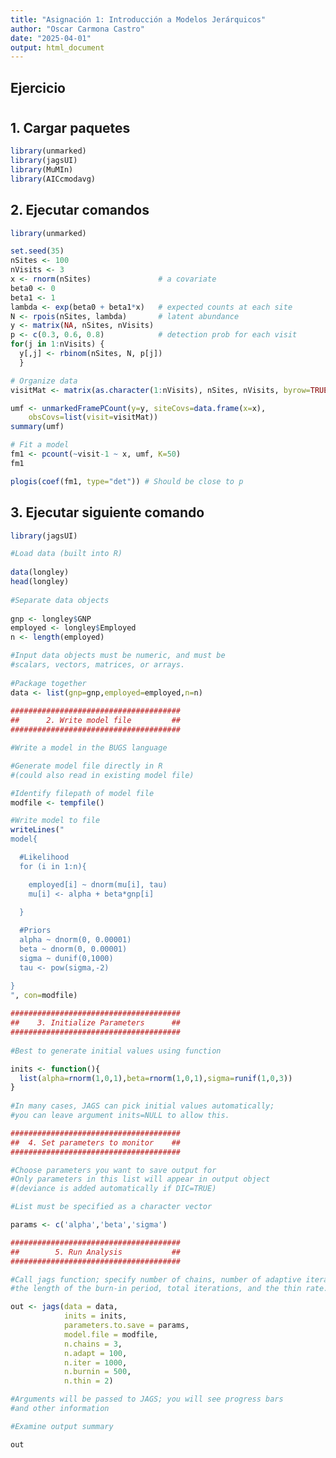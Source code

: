---
title: "Asignación 1: Introducción a Modelos Jerárquicos"
author: "Oscar Carmona Castro"
date: "2025-04-01"
output: html_document
---

## Ejercicio


# { .tabset}
## 1. Cargar paquetes
```{r, message=FALSE, warning=FALSE}
library(unmarked)
library(jagsUI)
library(MuMIn)
library(AICcmodavg)
```


## 2. Ejecutar comandos
```{r}
library(unmarked)

set.seed(35)
nSites <- 100
nVisits <- 3
x <- rnorm(nSites)               # a covariate
beta0 <- 0
beta1 <- 1
lambda <- exp(beta0 + beta1*x)   # expected counts at each site
N <- rpois(nSites, lambda)       # latent abundance
y <- matrix(NA, nSites, nVisits)
p <- c(0.3, 0.6, 0.8)            # detection prob for each visit
for(j in 1:nVisits) {
  y[,j] <- rbinom(nSites, N, p[j])
  }

# Organize data
visitMat <- matrix(as.character(1:nVisits), nSites, nVisits, byrow=TRUE)

umf <- unmarkedFramePCount(y=y, siteCovs=data.frame(x=x),
    obsCovs=list(visit=visitMat))
summary(umf)

# Fit a model
fm1 <- pcount(~visit-1 ~ x, umf, K=50)
fm1
```

```{r}
plogis(coef(fm1, type="det")) # Should be close to p
```

## 3. Ejecutar siguiente comando
```{r}
library(jagsUI)

#Load data (built into R)
  
data(longley)
head(longley)
  
#Separate data objects
  
gnp <- longley$GNP
employed <- longley$Employed
n <- length(employed)

#Input data objects must be numeric, and must be
#scalars, vectors, matrices, or arrays.
  
#Package together
data <- list(gnp=gnp,employed=employed,n=n)
    
######################################
##      2. Write model file         ##
######################################

#Write a model in the BUGS language

#Generate model file directly in R
#(could also read in existing model file)

#Identify filepath of model file
modfile <- tempfile()

#Write model to file
writeLines("
model{

  #Likelihood
  for (i in 1:n){ 

    employed[i] ~ dnorm(mu[i], tau)     
    mu[i] <- alpha + beta*gnp[i]

  }
    
  #Priors
  alpha ~ dnorm(0, 0.00001)
  beta ~ dnorm(0, 0.00001)
  sigma ~ dunif(0,1000)
  tau <- pow(sigma,-2)

}
", con=modfile)
  
######################################
##    3. Initialize Parameters      ##
######################################
  
#Best to generate initial values using function

inits <- function(){  
  list(alpha=rnorm(1,0,1),beta=rnorm(1,0,1),sigma=runif(1,0,3))  
}
  
#In many cases, JAGS can pick initial values automatically;
#you can leave argument inits=NULL to allow this.

######################################
##  4. Set parameters to monitor    ##
######################################

#Choose parameters you want to save output for
#Only parameters in this list will appear in output object
#(deviance is added automatically if DIC=TRUE)

#List must be specified as a character vector

params <- c('alpha','beta','sigma')

######################################
##        5. Run Analysis           ##
######################################

#Call jags function; specify number of chains, number of adaptive iterations,
#the length of the burn-in period, total iterations, and the thin rate.

out <- jags(data = data,
            inits = inits,
            parameters.to.save = params,
            model.file = modfile,
            n.chains = 3,
            n.adapt = 100,
            n.iter = 1000,
            n.burnin = 500,
            n.thin = 2)

#Arguments will be passed to JAGS; you will see progress bars
#and other information

#Examine output summary
```

```{r}
out
```






